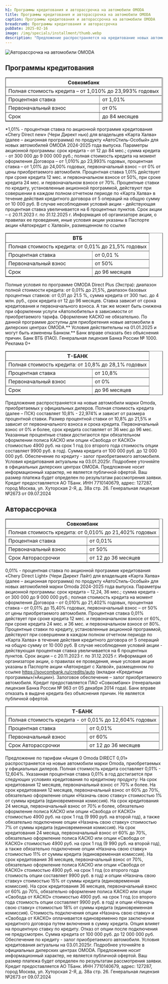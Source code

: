 ```yaml
---
h1: Программы кредитования и авторассрочка на автомобили OMODA
title: Программы кредитования и авторассрочка на автомобили OMODA
caption: Программы кредитования и авторассрочка на автомобили OMODA
breadcrumb: Программы кредитования и авторассрочка
pubDate: 2025-02-16
image: /img/specials/installment/thumb.webp
description: "Предложение распространяется на кредитование новых автомобилей марки OMODA. Размер процентной ставки зависит от первоначального взноса и срока кредита. Максимальная сумма денежных средств, предоставляемых в рассрочку, составляет 9 млн руб.,минимальная сумма – 300 тыс. руб., первоначальный взнос не является обязательным."
---
```



<picture>
	<img src="/img/specials/installment/installment.webp" class="w-full mb-10" alt="Авторассрочка на автомобили OMODA" />
</picture>

## Программы кредитования
<div class="flex flex-col lg:flex-row flex-wrap gap-10 sm:gap-16 lg:gap-10 pt-10 mb-10">
	<div class="flex-1 min-w-[280px]">
		<div class="">
			<table border="1">
				<thead>
					<tr>
						<th colspan="2">Совкомбанк</th>
					</tr>
				</thead>
				<tbody>
					<tr>
						<td colspan="2">Полная стоимость кредита – от 1,010% до 23,993% годовых</td>
					</tr>
					<tr>
						<td>Процентная ставка</td>
						<td>от 1,01%</td>
					</tr>
					<tr>
						<td>Первоначальный взнос</td>
						<td>от 0%</td>
					</tr>
					<tr>
						<td>Срок</td>
						<td>до 84 месяцев</td>
					</tr>
				</tbody>
			</table>
		</div>
		<div class="text-xs mt-6 sm:mt-10">*1,01% - процентная ставка по акционной программе кредитования «Chery Direct new» (Чери Директ нью) для владельцев «Карта Халва» (далее – акционная программа) по продукту «АвтоСтиль-Особый» для новых автомобилей OMODA 2024-2025 года выпуска. Параметры акционной программы: срок кредита – от 12 до 84 мес.; сумма кредита - от 300 000 до 9 000 000 руб.; полная стоимость кредита на момент оформления Договора – от 1,010% до 23,993% годовых, процентная ставка – от 1,01% до 24,00% годовых, первоначальный взнос – от 0% от цены приобретаемого автомобиля. Процентная ставка 1,01% действует при сроке кредита 12 мес. и первоначальном взносе от 50%, при сроке кредита 24 мес. и первоначальном взносе от 70%. Процентные ставки по кредиту, установленные акционной программой, действуют при совершении в каждом полном отчетном периоде по «Карта Халва» в течение действия кредитного договора от 5 операций на общую сумму от 10 000 руб. В случае несоблюдения условий акции - действующая процентная ставка увеличивается на 6 процентных пунктов. Срок акции – с 20.11.2023 г. по 31.12.2025 г. Информация об организаторе акции, о правилах ее проведения, иные условия акции указаны в Паспорте акции «Автокредит с Халвой», размещенном по ссылке </div>
	</div>
	<div class="flex-1 min-w-[280px]">
		<div class="">
			<table border="1">
				<thead>
					<tr>
						<th colspan="2">ВТБ</th>
					</tr>
				</thead>
				<tbody>
					<tr>
						<td colspan="2">Полная стоимость кредита: от 0,01% до 21,5% годовых</td>
					</tr>
					<tr>
						<td>Процентная ставка</td>
						<td>от 0,01 %</td>
					</tr>
					<tr>
						<td>Первоначальный взнос</td>
						<td>от 50%</td>
					</tr>
					<tr>
						<td>Срок</td>
						<td>до 96 месяцев</td>
					</tr>
				</tbody>
			</table>
		</div>
		<div class="text-xs mt-6 sm:mt-10">Полные условия по программе OMODA Direct Plus (Экстра): диапазон полной стоимости кредита: от 0,01% до 21,5%, диапазон базовых процентных ставков: от 0,01 до 21.5 %, сумма кредита от 300 тыс. до 4 млн. руб., срок кредита от 12 до 96 месяцев. Ставка зависит от срока кредитования и первоначального взноса. А так же может быть снижена при оформлении услуги «Автолюбитель» в зависимости от приобретаемого тарифа. Оформление КАСКО не обязательно. По данной программе доступны для приобретения новые автомобили в дилерских центрах OMODA.** Условия действительны на 01.01.2025 и могут быть изменены Банком.** Банк вправе отказать без объяснения причин. Банк ВТБ (ПАО). Генеральная лицензия Банка России № 1000. Реклама 0+</div>
	</div>
	<div class="flex-1 min-w-[280px]">
		<div class="">
			<table border="1">
				<thead>
					<tr>
						<th colspan="2">Т-БАНК</th>
					</tr>
				</thead>
				<tbody>
					<tr>
						<td colspan="2">Полная стоимость кредита: от 10,8% до 28,1% годовых</td>
					</tr>
					<tr>
						<td>Процентная ставка</td>
						<td>от 10,8%</td>
					</tr>
					<tr>
						<td>Первоначальный взнос</td>
						<td>от 0%</td>
					</tr>
					<tr>
						<td>Срок</td>
						<td>до 96 месяцев</td>
					</tr>
				</tbody>
			</table>
		</div>
		<div class="text-xs mt-6 sm:mt-10">Предложение распространяется на новые автомобили марки Omoda, приобретаемых у официальных дилеров. Полная стоимость кредита (далее – ПСК) составляет 10,8% - 22,974% и зависит от размера процентной ставки. Размер процентной ставки от 10,8% до 21,5% и зависит от первоначального взноса и срока кредита. Первоначальный взнос от 0% и более, срок кредита составляет от 36 мес до 96 мес. Указанные процентные ставки достигаются при обязательном оформлении полиса КАСКО или опции «Свобода от КАСКО» стоимостью 4900 руб. на срок 1 год (со второго года стоимость опции составляет 9900 руб. в год). Сумма кредита от 100 000 руб. до 12 000 000 руб. Обеспечение по кредиту - залог приобретаемого автомобиля. Условия кредитования актуальны на 03.01.2025г. Подробнее уточняйте в официальных дилерских центрах OMODA. Предложение носит информационный характер, не является публичной офертой. Ваш размер платежа будет определен по результатам рассмотрения заявки. Кредит предоставляется АО ТБанк. ИНН 7710140679, адрес: 127287, город Москва, ул. Хуторская 2-Я, д. 38а стр. 26. Генеральная лицензия №2673 от 09.07.2024</div>
	</div>
</div>

## Авторассрочка
<div class="flex flex-col lg:flex-row flex-wrap gap-10 sm:gap-16 lg:gap-10 pt-10 mb-10">
	<div class="flex-1 min-w-[280px]">
		<div class="">
			<table border="1">
				<thead>
					<tr>
						<th colspan="2">Совкомбанк</th>
					</tr>
				</thead>
				<tbody>
					<tr>
						<td colspan="2">Полная стоимость кредита: от 0,010% до 21,402% годовых</td>
					</tr>
					<tr>
						<td>Процентная ставка</td>
						<td>от 0,01%</td>
					</tr>
					<tr>
						<td>Первоначальный взнос</td>
						<td>от 50%</td>
					</tr>
					<tr>
						<td>Срок Авторассрочки</td>
						<td>от 12 до 36 месяцев</td>
					</tr>
				</tbody>
			</table>
		</div>
		<div class="text-xs mt-6 sm:mt-10">0,01% - процентная ставка по акционной программе кредитования «Chery Direct Light» (Чери Директ Лайт) для владельцев «Карта Халва» (далее – акционная программа) по продукту «АвтоСтиль-Особый» для новых автомобилей марки Omoda 2024-2025 года выпуска. Параметры акционной программы: срок кредита – 12,24, 36 мес.; сумма кредита - от 300 000 до 9 000 000 руб.; полная стоимость кредита на момент оформления Договора – от 0,010% до 21,402% годовых, процентная ставка – от 0,01% до 15,40% годовых, первоначальный взнос – от 50% от цены приобретаемого автомобиля. Процентная ставка 0,01% действует при сроке кредита 12 мес. и первоначальном взносе от 60%, при сроке кредита 24 мес. и 36 мес. и первоначальном взносе от 80%. Процентные ставки по кредиту, установленные акционной программой, действуют при совершении в каждом полном отчетном периоде по «Карта Халва» в течение действия кредитного договора от 5 операций на общую сумму от 10 000 руб. В случае несоблюдения условий акции - действующая процентная ставка увеличивается на 6 процентных пунктов. Срок акции – с 20.11.2023 г. по 31.12.2025 г. Информация об организаторе акции, о правилах ее проведения, иные условия акции указаны в Паспорте акции «Автокредит с Халвой», размещенном по ссылке <a href="https://sovcombank.ru/credits/auto" target="_blank" rel="noopener noreferrer">https://sovcombank.ru/credits/auto</a> (вкладки «Кредитные программы»/»Акции»). Залоговое обеспечение – залог приобретаемого автомобиля. Кредит предоставляется ПАО «Совкомбанк» (генеральная лицензия Банка России № 963 от 05 декабря 2014 года). Банк вправе отказать в выдаче кредита без объяснения причин. Не является публичной офертой.</div>
	</div>
	<div class="flex-1 min-w-[280px]">
		<div class="">
			<table border="1">
				<thead>
					<tr>
						<th colspan="2">Т-БАНК</th>
					</tr>
				</thead>
				<tbody>
					<tr>
						<td colspan="2">Полная стоимость кредита - от 0,01% до 12,604% годовых</td>
					</tr>
					<tr>
						<td>Процентная ставка</td>
						<td>от 0,01%</td>
					</tr>
					<tr>
						<td>Первоначальный взнос</td>
						<td>от 60%</td>
					</tr>
					<tr>
						<td>Срок Авторассрочки</td>
						<td>от 12 до 36 месяцев</td>
					</tr>
				</tbody>
			</table>
		</div>
		<div class="text-xs mt-6 sm:mt-10">Предложение по тарифам «Акция 0 Omoda DIRECT 0,01» распространяется на новые автомобили марки Omoda, приобретаемых у официальных дилеров. Полная стоимость кредита составляет 0,01% - 12,604%. Указанная процентная ставка 0,01% в год достигается при следующих условиях кредитования по кредитному продукту: На срок кредитования 12 месяцев, первоначальный взнос от 70% и более. На срок кредитования 12 месяцев, первоначальный взнос от 60% до 70%, обязательно оформление опции «Назначь свою ставку» стоимостью 1% от суммы кредита (единовременная комиссия). На срок кредитования 24 месяца, первоначальный взнос от 70% и более, обязательно оформление полиса КАСКО или опции «Свобода от КАСКО» стоимостью 4900 руб. на срок 1 год (9 990 руб. на второй год), а также обязательно подключение опции «Назначь свою ставку» стоимостью 7% от суммы кредита (единовременная комиссия). На срок кредитования 24 месяца, первоначальный взнос от 60% до 70%, обязательно оформление полиса КАСКО или опции «Свобода от КАСКО» стоимостью 4900 руб. на срок 1 год (9 990 руб. на второй год), а также обязательно подключение опции «Назначь свою ставку» стоимостью 11% от суммы кредита (единовременная комиссия). На срок кредитования 36 месяцев, первоначальный взнос от 70%, обязательно оформление полиса КАСКО или опции «Свобода от КАСКО» стоимостью 4900 руб. на срок 1 год (со второго года стоимость опции составляет 9900 руб. в год) и опции «Назначь свою ставку» стоимостью 15% от суммы кредита (единовременная комиссия). На срок кредитования 36 месяцев, первоначальный взнос от 60% до 70%, обязательно оформление полиса КАСКО или опции «Свобода от КАСКО» стоимостью 4900 руб. на срок 1 год (со второго года стоимость опции составляет 9900 руб. в год) и опции «Назначь свою ставку» стоимостью 18% от суммы кредита (единовременная комиссия). Стоимость подключения опции «Назначь свою ставку» и «Свобода от КАСКО» оплачивается единовременно при заключении кредитного договора путем включения в сумму кредита. Опция влияет на процентную ставку по кредиту. Отказ от опции после подключения не предусмотрен. Сумма кредита от 100 000 руб. до 12 000 000 руб. Обеспечение по кредиту - залог приобретаемого автомобиля. Условия кредитования актуальны на 03.01.2025г. Подробнее уточняйте в официальных дилерских центрах OMODA. Предложение носит информационный характер, не является публичной офертой. Ваш размер платежа будет определен по результатам рассмотрения заявки. Кредит предоставляется АО ТБанк. ИНН 7710140679, адрес: 127287, город Москва, ул. Хуторская 2-Я, д. 38а стр. 26. Генеральная лицензия №2673 от 09.07.2024</div>
	</div>
</div>

<SpecialSalonsInfo dataFormName="Узнать подробнее. Фестиваль продаж" />